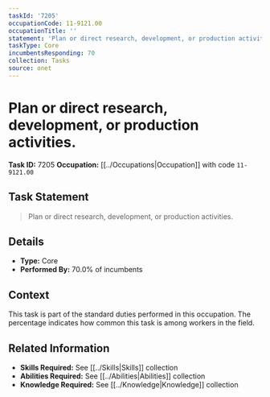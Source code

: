 ```yaml
---
taskId: '7205'
occupationCode: 11-9121.00
occupationTitle: ''
statement: 'Plan or direct research, development, or production activities.'
taskType: Core
incumbentsResponding: 70
collection: Tasks
source: onet
---
```

# Plan or direct research, development, or production activities.

**Task ID:** 7205
**Occupation:** [[../Occupations|Occupation]] with code `11-9121.00`

## Task Statement

> Plan or direct research, development, or production activities.

## Details

- **Type:** Core
- **Performed By:** 70.0% of incumbents

## Context

This task is part of the standard duties performed in this occupation. The percentage indicates how common this task is among workers in the field.

## Related Information

- **Skills Required:** See [[../Skills|Skills]] collection
- **Abilities Required:** See [[../Abilities|Abilities]] collection
- **Knowledge Required:** See [[../Knowledge|Knowledge]] collection
